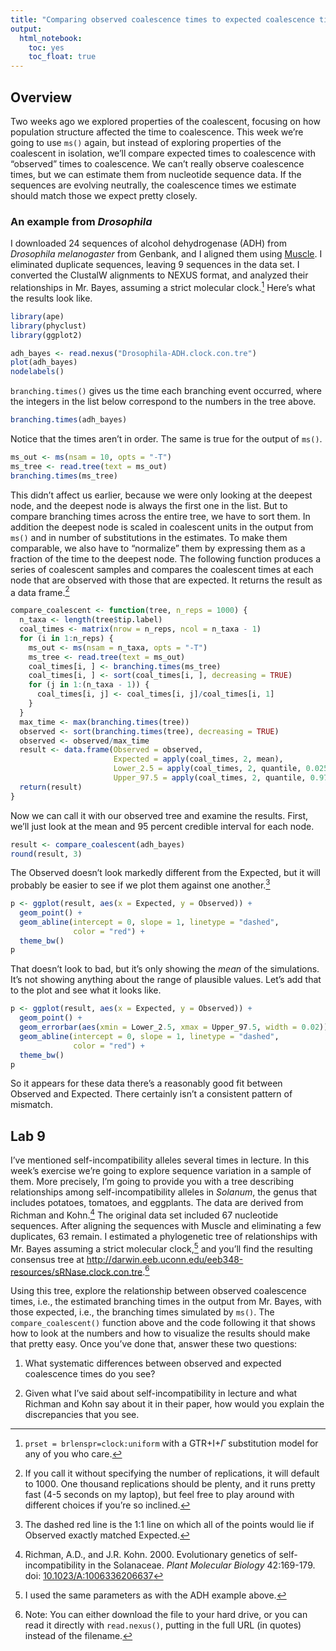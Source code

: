 ```yaml
---
title: "Comparing observed coalescence times to expected coalescence times"
output: 
  html_notebook:
    toc: yes
    toc_float: true
---
```


## Overview

Two weeks ago we explored properties of the coalescent, focusing on how population structure affected the time to coalescence. This week we're going to use `ms()` again, but instead of exploring properties of the coalescent in isolation, we'll compare expected times to coalescence with "observed" times to coalescence. We can't really observe coalescence times, but we can estimate them from nucleotide sequence data. If the sequences are evolving neutrally, the coalescence times we estimate should match those we expect pretty closely.

### An example from *Drosophila*

I downloaded 24 sequences of alcohol dehydrogenase (ADH) from *Drosophila melanogaster* from Genbank, and I aligned them using [Muscle](https://www.ebi.ac.uk/Tools/services/web_muscle/toolform.ebi). I eliminated duplicate sequences, leaving 9 sequences in the data set. I converted the ClustalW alignments to NEXUS format, and analyzed their relationships in Mr. Bayes, assuming a strict molecular clock.^[`prset = brlenspr=clock:uniform` with a GTR+I+$\Gamma$ substitution model for any of you who care.] Here's what the results look like.

```r
library(ape)
library(phyclust)
library(ggplot2)

adh_bayes <- read.nexus("Drosophila-ADH.clock.con.tre")
plot(adh_bayes)
nodelabels()
```
`branching.times()` gives us the time each branching event occurred, where the integers in the list below correspond to the numbers in the tree above.

```r
branching.times(adh_bayes)
```

Notice that the times aren't in order. The same is true for the output of `ms()`.
```r
ms_out <- ms(nsam = 10, opts = "-T")
ms_tree <- read.tree(text = ms_out)
branching.times(ms_tree)
```

This didn't affect us earlier, because we were only looking at the deepest node, and the deepest node is always the first one in the list. But to compare branching times across the entire tree, we have to sort them. In addition the deepest node is scaled in coalescent units in the output from `ms()` and in number of substitutions in the estimates. To make them comparable, we also have to "normalize" them by expressing them as a fraction of the time to the deepest node. The following function produces a series of coalescent samples and compares the coalescent times at each node that are observed with those that are expected. It returns the result as a data frame.^[If you call it without specifying the number of replications, it will default to 1000. One thousand replications should be plenty, and it runs pretty fast (4-5 seconds on my laptop), but feel free to play around with different choices if you're so inclined.] 

```r
compare_coalescent <- function(tree, n_reps = 1000) {
  n_taxa <- length(tree$tip.label)
  coal_times <- matrix(nrow = n_reps, ncol = n_taxa - 1)
  for (i in 1:n_reps) {
    ms_out <- ms(nsam = n_taxa, opts = "-T")
    ms_tree <- read.tree(text = ms_out)
    coal_times[i, ] <- branching.times(ms_tree)
    coal_times[i, ] <- sort(coal_times[i, ], decreasing = TRUE)
    for (j in 1:(n_taxa - 1)) {
      coal_times[i, j] <- coal_times[i, j]/coal_times[i, 1]
    }
  }
  max_time <- max(branching.times(tree))
  observed <- sort(branching.times(tree), decreasing = TRUE)
  observed <- observed/max_time
  result <- data.frame(Observed = observed,
                       Expected = apply(coal_times, 2, mean),
                       Lower_2.5 = apply(coal_times, 2, quantile, 0.025),
                       Upper_97.5 = apply(coal_times, 2, quantile, 0.975))
  return(result)
}
```

Now we can call it with our observed tree and examine the results. First, we'll just look at the mean and 95 percent credible interval for each node.

```r
result <- compare_coalescent(adh_bayes)
round(result, 3)
```

The Observed doesn't look markedly different from the Expected, but it will probably be easier to see if we plot them against one another.^[The dashed red line is the 1:1 line on which all of the points would lie if Observed exactly matched Expected.]

```r
p <- ggplot(result, aes(x = Expected, y = Observed)) +
  geom_point() +
  geom_abline(intercept = 0, slope = 1, linetype = "dashed", 
              color = "red") +
  theme_bw()
p
```
That doesn't look to bad, but it's only showing the *mean* of the simulations. It's not showing anything about the range of plausible values. Let's add that to the plot and see what it looks like.

```r
p <- ggplot(result, aes(x = Expected, y = Observed)) +
  geom_point() +
  geom_errorbar(aes(xmin = Lower_2.5, xmax = Upper_97.5, width = 0.02)) +
  geom_abline(intercept = 0, slope = 1, linetype = "dashed", 
              color = "red") +
  theme_bw()
p
```

So it appears for these data there's a reasonably good fit between Observed and Expected. There certainly isn't a consistent pattern of mismatch.

## Lab 9

I've mentioned self-incompatibility alleles several times in lecture. In this week's exercise we're going to explore sequence variation in a sample of them. More precisely, I'm going to provide you with a tree describing relationships among self-incompatibility alleles in *Solanum*, the genus that includes potatoes, tomatoes, and eggplants. The data are derived from Richman and Kohn.^[Richman, A.D., and J.R. Kohn.  2000.  Evolutionary genetics of self-incompatibility in the Solanaceae.  *Plant Molecular Biology*  42:169-179. doi: [10.1023/A:1006336206637](https://dx.doi.org/10.1023/A:1006336206637)] The original data set included 67 nucleotide sequences. After aligning the sequences with Muscle and eliminating a few duplicates, 63 remain. I estimated a phylogenetic tree of relationships with Mr. Bayes assuming a strict molecular clock,^[I used the same parameters as with the ADH example above.] and you'll find the resulting consensus tree at [http://darwin.eeb.uconn.edu/eeb348-resources/sRNase.clock.con.tre](http://darwin.eeb.uconn.edu/eeb348-resources/sRNase.clock.con.tre).^[Note: You can either download the file to your hard drive, or you can read it directly with `read.nexus()`, putting in the full URL (in quotes) instead of the filename.] 

Using this tree, explore the relationship between observed coalescence times, i.e., the estimated branching times in the output from Mr. Bayes, with those expected, i.e., the branching times simulated by `ms()`. The `compare_coalescent()` function above and the code following it that shows how to look at the numbers and how to visualize the results should make that pretty easy. Once you've done that, answer these two questions:

1. What systematic differences between observed and expected coalescence times do you see?

2. Given what I've said about self-incompatibility in lecture and what Richman and Kohn say about it in their paper, how would you explain the discrepancies that you see.
